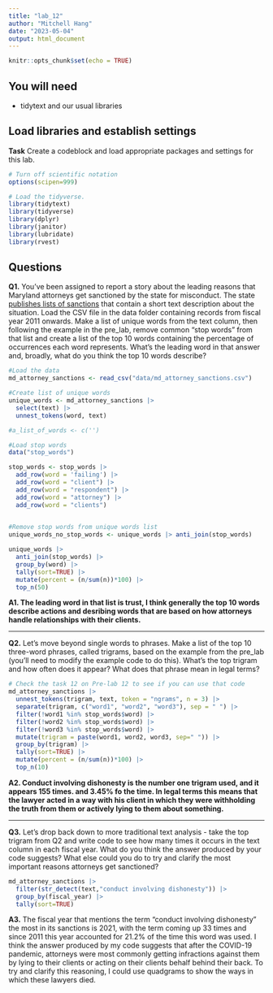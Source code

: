 ```yaml
---
title: "lab_12"
author: "Mitchell Hang"
date: "2023-05-04"
output: html_document
---
```


```r
knitr::opts_chunk$set(echo = TRUE)
```

## You will need

-   tidytext and our usual libraries

## Load libraries and establish settings

**Task** Create a codeblock and load appropriate packages and settings for this lab.

```r
# Turn off scientific notation
options(scipen=999)

# Load the tidyverse.
library(tidytext)
library(tidyverse)
library(dplyr)
library(janitor)
library(lubridate)
library(rvest)
```

## Questions

**Q1.** You've been assigned to report a story about the leading reasons that Maryland attorneys get sanctioned by the state for misconduct. The state [publishes lists of sanctions](https://www.courts.state.md.us/attygrievance/sanctions) that contain a short text description about the situation. Load the CSV file in the data folder containing records from fiscal year 2011 onwards. Make a list of unique words from the text column, then following the example in the pre_lab, remove common "stop words" from that list and create a list of the top 10 words containing the percentage of occurrences each word represents. What's the leading word in that answer and, broadly, what do you think the top 10 words describe?

```r
#Load the data
md_attorney_sanctions <- read_csv("data/md_attorney_sanctions.csv")
```

```r
#Create list of unique words
unique_words <- md_attorney_sanctions |> 
  select(text) |>
  unnest_tokens(word, text)

#a_list_of_words <- c('')
```

```r
#Load stop words
data("stop_words") 

stop_words <- stop_words |>
  add_row(word = 'failing') |> 
  add_row(word = "client") |> 
  add_row(word = "respondent") |> 
  add_row(word = "attorney") |>
  add_row(word = "clients")
  
```

```r
#Remove stop words from unique words list
unique_words_no_stop_words <- unique_words |> anti_join(stop_words)

unique_words |>
  anti_join(stop_words) |>
  group_by(word) |>
  tally(sort=TRUE) |>
  mutate(percent = (n/sum(n))*100) |>
  top_n(50)
```

**A1. The leading word in that list is trust, I think generally the top 10 words describe actions and desribing words that are based on how attorneys handle relationships with their clients.**

------------------------------------------------------------------------

**Q2.** Let's move beyond single words to phrases. Make a list of the top 10 three-word phrases, called trigrams, based on the example from the pre_lab (you'll need to modify the example code to do this). What's the top trigram and how often does it appear? What does that phrase mean in legal terms?

```r
# Check the task 12 on Pre-lab 12 to see if you can use that code
md_attorney_sanctions |>
  unnest_tokens(trigram, text, token = "ngrams", n = 3) |>
  separate(trigram, c("word1", "word2", "word3"), sep = " ") |>
  filter(!word1 %in% stop_words$word) |>
  filter(!word2 %in% stop_words$word) |>
  filter(!word3 %in% stop_words$word) |>
  mutate(trigram = paste(word1, word2, word3, sep=" ")) |>
  group_by(trigram) |>
  tally(sort=TRUE) |>
  mutate(percent = (n/sum(n))*100) |>
  top_n(10)
```

**A2. Conduct involving dishonesty is the number one trigram used, and it appears 155 times. and 3.45% fo the time. In legal terms this means that the lawyer acted in a way with his client in which they were withholding the truth from them or actively lying to them about something.**

------------------------------------------------------------------------

**Q3.** Let's drop back down to more traditional text analysis - take the top trigram from Q2 and write code to see how many times it occurs in the text column in each fiscal year. What do you think the answer produced by your code suggests? What else could you do to try and clarify the most important reasons attorneys get sanctioned?

```r
md_attorney_sanctions |>
  filter(str_detect(text,"conduct involving dishonesty")) |>
  group_by(fiscal_year) |>
  tally(sort=TRUE)
```

**A3.** The fiscal year that mentions the term "conduct involving dishonesty" the most in its sanctions is 2021, with the term coming up 33 times and since 2011 this year accounted for 21.2% of the time this word was used. I think the answer produced by my code suggests that after the COVID-19 pandemic, attorneys were most commonly getting infractions against them by lying to their clients or acting on their clients behalf behind their back. To try and clarify this reasoning, I could use quadgrams to show the ways in which these lawyers died.
